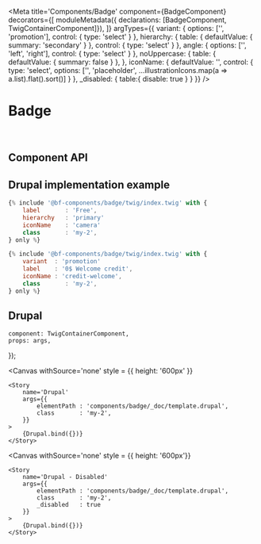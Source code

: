 

<Meta
    title='Components/Badge'
    component={BadgeComponent}
    decorators={[
        moduleMetadata({ declarations: [BadgeComponent, TwigContainerComponent]}),
    ]}
    argTypes={{
        variant: {
            options: ['', 'promotion'],
            control: { type: 'select' }
        },
        hierarchy: {
            table:   { defaultValue: { summary: 'secondary' } },
            control: { type: 'select' }
        },
        angle: {
           options: ['', 'left', 'right'],
           control: { type: 'select' }
        },
        noUppercase: {
            table:  { defaultValue: { summary: false } },
        },
        iconName: {
            defaultValue: '',
            control: {
                type: 'select',
                options: ['', 'placeholder', ...illustrationIcons.map(a => a.list).flat().sort()]
            }
        },
        _disabled: {
            table:{ disable: true }
        }
    }}
/>


# Badge

<br/>

## Component API
<Props of={BadgeComponent} />


## Drupal implementation example

```jsx
{% include '@bf-components/badge/twig/index.twig' with {
    label       : 'Free',
    hierarchy   : 'primary'
    iconName    : 'camera'
    class       : 'my-2',
} only %}

{% include '@bf-components/badge/twig/index.twig' with {
    variant  : 'promotion'
    label    : '0$ Welcome credit',
    iconName : 'credit-welcome',
    class       : 'my-2',
} only %}
```

## Drupal

    component: TwigContainerComponent,
    props: args,
});

<Canvas
    withSource='none'
    style = {{ height: '600px' }}
>
    <Story
        name='Drupal'
        args={{
            elementPath : 'components/badge/_doc/template.drupal',
            class       : 'my-2',
        }}
    >
        {Drupal.bind({})}
    </Story>
</Canvas>

<Canvas
    withSource='none'
    style = {{ height: '600px'}}
>
    <Story
        name='Drupal - Disabled'
        args={{
            elementPath : 'components/badge/_doc/template.drupal',
            class       : 'my-2',
            _disabled   : true
        }}
    >
        {Drupal.bind({})}
    </Story>
</Canvas>